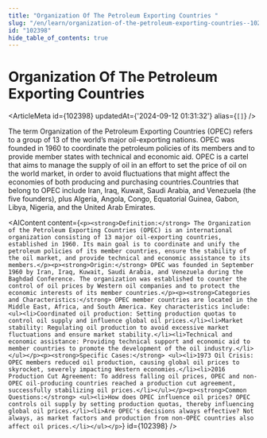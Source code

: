 ```yaml
---
title: "Organization Of The Petroleum Exporting Countries "
slug: "/en/learn/organization-of-the-petroleum-exporting-countries--102398"
id: "102398"
hide_table_of_contents: true
---
```



# Organization Of The Petroleum Exporting Countries 

<ArticleMeta id={102398} updatedAt={'2024-09-12 01:31:32'} alias={`[]`} />
<div className='border-solid border-b border-t-0 my-4 border-[var(--ifm-color-gray-300)]' />

The term Organization of the Petroleum Exporting Countries (OPEC) refers to a group of 13 of the world’s major oil-exporting nations. OPEC was founded in 1960 to coordinate the petroleum policies of its members and to provide member states with technical and economic aid. OPEC is a cartel that aims to manage the supply of oil in an effort to set the price of oil on the world market, in order to avoid fluctuations that might affect the economies of both producing and purchasing countries.Countries that belong to OPEC include Iran, Iraq, Kuwait, Saudi Arabia, and Venezuela (the five founders), plus Algeria, Angola, Congo, Equatorial Guinea, Gabon, Libya, Nigeria, and the United Arab Emirates.

<AIContent content={`<p><strong>Definition:</strong> The Organization of the Petroleum Exporting Countries (OPEC) is an international organization consisting of 13 major oil-exporting countries, established in 1960. Its main goal is to coordinate and unify the petroleum policies of its member countries, ensure the stability of the oil market, and provide technical and economic assistance to its members.</p><p><strong>Origin:</strong> OPEC was founded in September 1960 by Iran, Iraq, Kuwait, Saudi Arabia, and Venezuela during the Baghdad Conference. The organization was established to counter the control of oil prices by Western oil companies and to protect the economic interests of its member countries.</p><p><strong>Categories and Characteristics:</strong> OPEC member countries are located in the Middle East, Africa, and South America. Key characteristics include: <ul><li>Coordinated oil production: Setting production quotas to control oil supply and influence global oil prices.</li><li>Market stability: Regulating oil production to avoid excessive market fluctuations and ensure market stability.</li><li>Technical and economic assistance: Providing technical support and economic aid to member countries to promote the development of the oil industry.</li></ul></p><p><strong>Specific Cases:</strong> <ul><li>1973 Oil Crisis: OPEC members reduced oil production, causing global oil prices to skyrocket, severely impacting Western economies.</li><li>2016 Production Cut Agreement: To address falling oil prices, OPEC and non-OPEC oil-producing countries reached a production cut agreement, successfully stabilizing oil prices.</li></ul></p><p><strong>Common Questions:</strong> <ul><li>How does OPEC influence oil prices? OPEC controls oil supply by setting production quotas, thereby influencing global oil prices.</li><li>Are OPEC's decisions always effective? Not always, as market factors and production from non-OPEC countries also affect oil prices.</li></ul></p>`} id={102398} />
